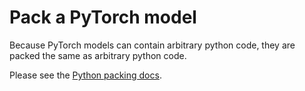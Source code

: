 # Pack a PyTorch model

Because PyTorch models can contain arbitrary python code, they are packed the same as arbitrary python code.

Please see the [Python packing docs](/docs/packing/python).
